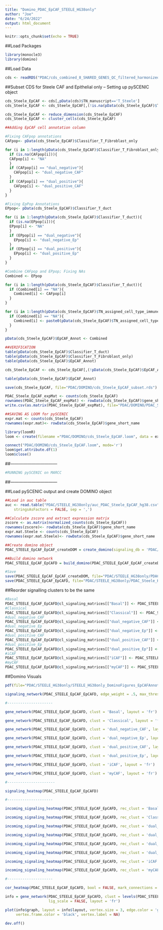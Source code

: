 ```yaml
---
title: "Domino_PDAC_EpCAF_STEELE_HG38only"
author: "Joe"
date: "6/24/2022"
output: html_document
---
```


```r
knitr::opts_chunk$set(echo = TRUE)
```


##Load Packages
```r
library(monocle3)
library(domino)
```


##Load Data
```r
cds <- readRDS("PDAC/cds_combined_8_SHARED_GENES_QC_filtered_harmonized_preprocessed_aligned_manuscript_UMAP_learn_graph(6).rds")
```

##Subset CDS for Steele CAF and Epithelial only -- Setting up pySCENIC object
```r
cds_Steele_EpCAF <- cds[,pData(cds)$TN_manuscript=='T_Steele']
cds_Steele_EpCAF <- cds_Steele_EpCAF[,(!is.na(pData(cds_Steele_EpCAF)$TN_assigned_cell_type_immune_broad)) & (pData(cds_Steele_EpCAF)$TN_assigned_cell_type_immune_broad == "Epithelial_cancer" |  pData(cds_Steele_EpCAF)$TN_assigned_cell_type_immune_broad == "Fibroblast")]

cds_Steele_EpCAF <- reduce_dimension(cds_Steele_EpCAF)
cds_Steele_EpCAF <- cluster_cells(cds_Steele_EpCAF)

##Adding EpCAF cell annotation column

#Fixing CAFpop annotations
CAFpop<- pData(cds_Steele_EpCAF)$Classifier_T_Fibroblast_only

for (i in 1:length(pData(cds_Steele_EpCAF)$Classifier_T_Fibroblast_only)){
  if (is.na(CAFpop[i])){
  CAFpop[i] <- "NA"
  }
  if (CAFpop[i] == "dual_negative"){
    CAFpop[i] <- "dual_negative_CAF"
  }
  if (CAFpop[i] == "dual_positive"){
    CAFpop[i] <- "dual_positive_CAF"
  }
}

#Fixing EpPop Annotations
EPpop<- pData(cds_Steele_EpCAF)$Classifier_T_duct

for (i in 1:length(pData(cds_Steele_EpCAF)$Classifier_T_duct)){
  if (is.na(EPpop[i])){
  EPpop[i] <- "NA"
  }
  if (EPpop[i] == "dual_negative"){
    EPpop[i] <- "dual_negative_Ep"
  }
  if (EPpop[i] == "dual_positive"){
    EPpop[i] <- "dual_positive_Ep"
  }
}

#Combine CAFpop and EPpop; Fixing NAs
Combined <- EPpop

for (i in 1:length(pData(cds_Steele_EpCAF)$Classifier_T_duct)){
  if (Combined[i] == "NA"){
    Combined[i] <- CAFpop[i]
  }
}

for (i in 1:length(pData(cds_Steele_EpCAF)$TN_assigned_cell_type_immune_broad)){
  if (Combined[i] == "NA"){
    Combined[i] <- paste0(pData(cds_Steele_EpCAF)$TN_assigned_cell_type_immune_broad[i],'_unspecified')
  }
}

pData(cds_Steele_EpCAF)$EpCAF_Annot <- Combined

##VERIFICATION
table(pData(cds_Steele_EpCAF)$Classifier_T_duct)
table(pData(cds_Steele_EpCAF)$Classifier_T_Fibroblast_only)
table(pData(cds_Steele_EpCAF)$EpCAF_Annot)

cds_Steele_EpCAF <- cds_Steele_EpCAF[,(!pData(cds_Steele_EpCAF)$EpCAF_Annot=='Fibroblast_unspecified' & !pData(cds_Steele_EpCAF)$EpCAF_Annot=='Epithelial_cancer_unspecified')]

table(pData(cds_Steele_EpCAF)$EpCAF_Annot)

save(cds_Steele_EpCAF, file="PDAC/DOMINO/cds_Steele_EpCAF_subset.rds")

PDAC_Steele_EpCAF_expMat <- counts(cds_Steele_EpCAF)
rownames(PDAC_Steele_EpCAF_expMat) <- rowData(cds_Steele_EpCAF)$gene_short_name
write.csv(as.matrix(PDAC_Steele_EpCAF_expMat), file="PDAC/DOMINO/PDAC_Steele_EpCAF_expMat.tsv")

##SAVING AS LOOM for pySCENIC
expr.mat <- counts(cds_Steele_EpCAF)
rownames(expr.mat)<- rowData(cds_Steele_EpCAF)$gene_short_name

library(loomR)
loom <- create(filename ="PDAC/DOMINO/cds_Steele_EpCAF.loom", data = expr.mat)

connect("PDAC/DOMINO/cds_Steele_EpCAF.loom", mode='r')
loom$get.attribute.df(1)
loom$close()

```

##---------------------------------
```r
#RUNNING pySCENIC on MARCC
```
##---------------------------------


##Load pySCENIC output and create DOMINO object
```r
##Load in auc table
auc <- read.table("PDAC/STEELE_HG38only/auc_PDAC_Steele_EpCAF_hg38.csv", header = TRUE, row.names = 1, 
    stringsAsFactors = FALSE, sep = ',')

##Calculate zscore and extract expression matrix
zscore <- as.matrix(normalized_counts(cds_Steele_EpCAF))
rownames(zscore)<- rowData(cds_Steele_EpCAF)$gene_short_name
expr.mat.Steele <- counts(cds_Steele_EpCAF)
rownames(expr.mat.Steele)<- rowData(cds_Steele_EpCAF)$gene_short_name

##Create domino object
PDAC_STEELE_EpCAF_EpCAF_createDOM = create_domino(signaling_db = 'PDAC/DOMINO/cpdb/', features = t(auc), counts= expr.mat.Steele, z_scores=zscore, clusters=as.factor(pData(cds_Steele_EpCAF)$EpCAF_Annot), remove_rec_dropout = FALSE, df='PDAC/STEELE_HG38only/regulons_PDAC_Steele_EpCAF_hg38.csv')

##Build domino network
PDAC_STEELE_EpCAF_EpCAFD = build_domino(PDAC_STEELE_EpCAF_EpCAF_createDOM, min_tf_pval = .001, max_rec_per_tf = 10, rec_tf_cor_threshold = .25, max_tf_per_clust = 10)

#Save
save(PDAC_STEELE_EpCAF_EpCAF_createDOM, file="PDAC/STEELE_HG38only/PDAC_Steele_HG38only_EpCAF_celltypeCREATEDOM")
save(PDAC_STEELE_EpCAF_EpCAFD, file="PDAC/STEELE_HG38only/PDAC_Steele_HG38only_EpCAF_celltypeDOM")
```
##Reorder signalling clusters to be the same
```r
#Basal
PDAC_STEELE_EpCAF_EpCAFD@cl_signaling_matrices[["Basal"]] <- PDAC_STEELE_EpCAF_EpCAFD@cl_signaling_matrices[["Basal"]][,c("L_Basal","L_Classical","L_dual_negative_Ep","L_dual_positive_Ep", "L_iCAF","L_myCAF","L_dual_negative_CAF","L_dual_positive_CAF")]
#Classical
PDAC_STEELE_EpCAF_EpCAFD@cl_signaling_matrices[["Classical"]] <- PDAC_STEELE_EpCAF_EpCAFD@cl_signaling_matrices[["Classical"]][,c("L_Basal","L_Classical","L_dual_negative_Ep","L_dual_positive_Ep", "L_iCAF","L_myCAF","L_dual_negative_CAF","L_dual_positive_CAF")]
#dual_negative_CAF
PDAC_STEELE_EpCAF_EpCAFD@cl_signaling_matrices[["dual_negative_CAF"]] <- PDAC_STEELE_EpCAF_EpCAFD@cl_signaling_matrices[["dual_negative_CAF"]][,c("L_Basal","L_Classical","L_dual_negative_Ep","L_dual_positive_Ep", "L_iCAF","L_myCAF","L_dual_negative_CAF","L_dual_positive_CAF")]
#dual_negative_Ep
PDAC_STEELE_EpCAF_EpCAFD@cl_signaling_matrices[["dual_negative_Ep"]] <- PDAC_STEELE_EpCAF_EpCAFD@cl_signaling_matrices[["dual_negative_Ep"]][,c("L_Basal","L_Classical","L_dual_negative_Ep","L_dual_positive_Ep", "L_iCAF","L_myCAF","L_dual_negative_CAF","L_dual_positive_CAF")]
#dual_positive_CAF
PDAC_STEELE_EpCAF_EpCAFD@cl_signaling_matrices[["dual_positive_CAF"]] <- PDAC_STEELE_EpCAF_EpCAFD@cl_signaling_matrices[["dual_positive_CAF"]][,c("L_Basal","L_Classical","L_dual_negative_Ep","L_dual_positive_Ep", "L_iCAF","L_myCAF","L_dual_negative_CAF","L_dual_positive_CAF")]
#dual_positive_Ep
PDAC_STEELE_EpCAF_EpCAFD@cl_signaling_matrices[["dual_positive_Ep"]] <- PDAC_STEELE_EpCAF_EpCAFD@cl_signaling_matrices[["dual_positive_Ep"]][,c("L_Basal","L_Classical","L_dual_negative_Ep","L_dual_positive_Ep", "L_iCAF","L_myCAF","L_dual_negative_CAF","L_dual_positive_CAF")]
#iCAF
PDAC_STEELE_EpCAF_EpCAFD@cl_signaling_matrices[["iCAF"]] <- PDAC_STEELE_EpCAF_EpCAFD@cl_signaling_matrices[["iCAF"]][,c("L_Basal","L_Classical","L_dual_negative_Ep","L_dual_positive_Ep", "L_iCAF","L_myCAF","L_dual_negative_CAF","L_dual_positive_CAF")]
#myCAF
PDAC_STEELE_EpCAF_EpCAFD@cl_signaling_matrices[["myCAF"]] <- PDAC_STEELE_EpCAF_EpCAFD@cl_signaling_matrices[["myCAF"]][,c("L_Basal","L_Classical","L_dual_negative_Ep","L_dual_positive_Ep", "L_iCAF","L_myCAF","L_dual_negative_CAF","L_dual_positive_CAF")]

```

##Domino Visuals
```r
pdf(file="PDAC/STEELE_HG38only/STEELE_HG38only_DominoFigures_EpCAFAnnotated_nodropout_reorderedHEATMAPS.pdf")

signaling_network(PDAC_STEELE_EpCAF_EpCAFD, edge_weight = .5, max_thresh = 2.5)

#---------------------

gene_network(PDAC_STEELE_EpCAF_EpCAFD, clust = 'Basal', layout = 'fr')

gene_network(PDAC_STEELE_EpCAF_EpCAFD, clust = 'Classical', layout = 'fr')

gene_network(PDAC_STEELE_EpCAF_EpCAFD, clust = 'dual_negative_CAF', layout = 'fr')

gene_network(PDAC_STEELE_EpCAF_EpCAFD, clust = 'dual_negative_Ep', layout = 'fr')

gene_network(PDAC_STEELE_EpCAF_EpCAFD, clust = 'dual_positive_CAF', layout = 'fr')

gene_network(PDAC_STEELE_EpCAF_EpCAFD, clust = 'dual_positive_Ep', layout = 'fr')

gene_network(PDAC_STEELE_EpCAF_EpCAFD, clust = 'iCAF', layout = 'fr')

gene_network(PDAC_STEELE_EpCAF_EpCAFD, clust = 'myCAF', layout = 'fr')

#----------------------

signaling_heatmap(PDAC_STEELE_EpCAF_EpCAFD)

#---------------------

incoming_signaling_heatmap(PDAC_STEELE_EpCAF_EpCAFD, rec_clust = 'Basal', max_thresh = 2.5, title = "Basal incoming_signaling_heatmap", Colv=NA)

incoming_signaling_heatmap(PDAC_STEELE_EpCAF_EpCAFD, rec_clust = 'Classical', max_thresh = 2.5, title = "Classical incoming_signaling_heatmap", Colv=NA)

incoming_signaling_heatmap(PDAC_STEELE_EpCAF_EpCAFD, rec_clust = 'dual_negative_CAF', max_thresh = 2.5, title = "dual_negative_CAF incoming_signaling_heatmap", Colv=NA)

incoming_signaling_heatmap(PDAC_STEELE_EpCAF_EpCAFD, rec_clust = 'dual_negative_Ep', max_thresh = 2.5, title = "dual_negative_Ep incoming_signaling_heatmap", Colv=NA)

incoming_signaling_heatmap(PDAC_STEELE_EpCAF_EpCAFD, rec_clust = 'dual_positive_CAF', max_thresh = 2.5, title = "dual_positive_CAF incoming_signaling_heatmap", Colv=NA)

incoming_signaling_heatmap(PDAC_STEELE_EpCAF_EpCAFD, rec_clust = 'dual_positive_Ep', max_thresh = 2.5, title = "dual_positive_Ep incoming_signaling_heatmap", Colv=NA)

incoming_signaling_heatmap(PDAC_STEELE_EpCAF_EpCAFD, rec_clust = 'iCAF', max_thresh = 2.5, title = "iCAF incoming_signaling_heatmap", Colv=NA)

incoming_signaling_heatmap(PDAC_STEELE_EpCAF_EpCAFD, rec_clust = 'myCAF', max_thresh = 2.5, title = "myCAF incoming_signaling_heatmap", Colv=NA)

#---------------------

cor_heatmap(PDAC_STEELE_EpCAF_EpCAFD, bool = FALSE, mark_connections = TRUE)

info = gene_network(PDAC_STEELE_EpCAF_EpCAFD, clust = levels(PDAC_STEELE_EpCAF_EpCAFD@clusters), 
                    lig_scale = FALSE, layout = 'fr')

plot(info$graph, layout = info$layout, vertex.size = 3, edge.color = 'grey', 
     vertex.frame.color = 'black', vertex.label = NA)

dev.off()
```











